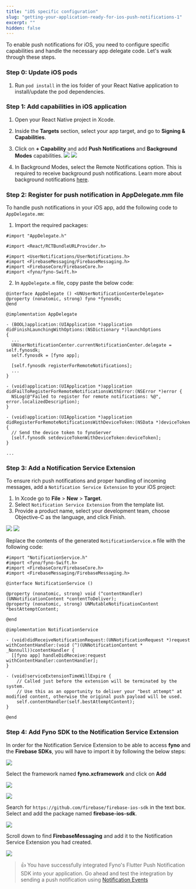 ```yaml
---
title: "iOS specific configuration"
slug: "getting-your-application-ready-for-ios-push-notifications-1"
excerpt: ""
hidden: false
---
```


To enable push notifications for iOS, you need to configure specific capabilities and handle the necessary app delegate code. Let's walk through these steps.

### Step 0: Update iOS pods

1. Run `pod install` in the ios folder of your React Native application to install/update the pod dependencies.

### Step 1: Add capabilities in iOS application

1. Open your React Native project in Xcode.
2. Inside the **Targets** section, select your app target, and go to **Signing & Capabilities**.
3. Click on **+ Capability** and add **Push Notifications** and **Background Modes** capabilities.
   ![](/images/react_ios_1.jpeg)
   ![](/images/react_ios_2.jpeg)

4. In Background Modes, select the Remote Notifications option. This is required to receive background push notifications. Learn more about background notifications [here](https://developer.apple.com/documentation/usernotifications/setting_up_a_remote_notification_server/pushing_background_updates_to_your_app).

### Step 2: Register for push notification in AppDelegate.mm file

To handle push notifications in your iOS app, add the following code to `AppDelegate.mm`:

1. Import the required packages:

```Text Obj-C
#import "AppDelegate.h"

#import <React/RCTBundleURLProvider.h>

#import <UserNotifications/UserNotifications.h>
#import <FirebaseMessaging/FirebaseMessaging.h>
#import <FirebaseCore/FirebaseCore.h>
#import <fyno/fyno-Swift.h>
```

2. In `AppDelegate.m` file, copy paste the below code:

```Text Obj-C
@interface AppDelegate () <UNUserNotificationCenterDelegate>
@property (nonatomic, strong) fyno *fynosdk;
@end

@implementation AppDelegate

- (BOOL)application:(UIApplication *)application didFinishLaunchingWithOptions:(NSDictionary *)launchOptions
{
  ...
  UNUserNotificationCenter.currentNotificationCenter.delegate = self.fynosdk;
  self.fynosdk = [fyno app];

  [self.fynosdk registerForRemoteNotifications];
  ...
}

- (void)application:(UIApplication *)application didFailToRegisterForRemoteNotificationsWithError:(NSError *)error {
  NSLog(@"Failed to register for remote notifications: %@", error.localizedDescription);
}

- (void)application:(UIApplication *)application didRegisterForRemoteNotificationsWithDeviceToken:(NSData *)deviceToken {
  // Send the device token to fynoServer
  [self.fynosdk setdeviceTokenWithDeviceToken:deviceToken];
}

...
```

### Step 3: Add a Notification Service Extension

To ensure rich push notifications and proper handling of incoming messages, add a `Notification Service Extension` to your iOS project:

1. In Xcode go to **File** > **New** > **Target**.
2. Select `Notification Service Extension` from the template list.
3. Provide a product name, select your development team, choose Objective-C as the language, and click Finish.

![](/images/react_ios_2.png)
![](/images/react_ios_4.png)

Replace the contents of the generated `NotificationService.m` file with the following code:

```Text NotificationService.m
#import "NotificationService.h"
#import <fyno/fyno-Swift.h>
#import <FirebaseCore/FirebaseCore.h>
#import <FirebaseMessaging/FirebaseMessaging.h>

@interface NotificationService ()

@property (nonatomic, strong) void (^contentHandler)(UNNotificationContent *contentToDeliver);
@property (nonatomic, strong) UNMutableNotificationContent *bestAttemptContent;

@end

@implementation NotificationService

- (void)didReceiveNotificationRequest:(UNNotificationRequest *)request withContentHandler:(void (^)(UNNotificationContent * _Nonnull))contentHandler {
  [[fyno app] handleDidReceive:request withContentHandler:contentHandler];
}

- (void)serviceExtensionTimeWillExpire {
    // Called just before the extension will be terminated by the system.
    // Use this as an opportunity to deliver your "best attempt" at modified content, otherwise the original push payload will be used.
    self.contentHandler(self.bestAttemptContent);
}

@end

```

### Step 4: Add Fyno SDK to the Notification Service Extension

In order for the Notification Service Extension to be able to access **fyno** and the **Firebase SDKs**, you will have to import it by following the below steps:

![](/images/react_ios_5.png)

Select the framework named **fyno.xcframework** and click on **Add**

![](/images/react_ios_6.png)

![](/images/react_ios_7.png)

Search for `https://github.com/firebase/firebase-ios-sdk` in the text box. Select and add the package named **firebase-ios-sdk**.

![](/images/react_ios_8.png)

Scroll down to find **FirebaseMessaging** and add it to the Notification Service Extension you had created.

![](/images/react_ios_9.png)

> 👍 You have successfully integrated Fyno's Flutter Push Notification SDK into your application. Go ahead and test the integration by sending a push notification using [Notification Events](./events-overview)
